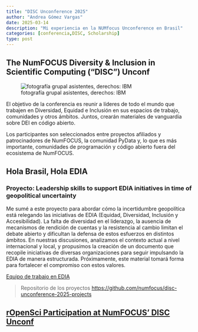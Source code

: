 ```yaml
---
title: "DISC Unconference 2025"
author: "Andrea Gómez Vargas"
date: 2025-03-14
description: "Mi experiencia en la NUMfocus Unconference en Brasil"
categories: [conferencia,DISC, Scholarship]
type: post
---
```



## The NumFOCUS Diversity & Inclusion in Scientific Computing (“DISC”) Unconf 

![fotografía grupal asistentes, derechos: IBM ](2025-03-15 - DISC Unconference 2025 @ IBM (30 of 31).jpg)


El objetivo de la conferencia es reunir a líderes de todo el mundo que trabajen en Diversidad, Equidad e Inclusión en sus espacios de trabajo, comunidades y otros ámbitos. Juntos, crearán materiales de vanguardia sobre DEI en código abierto.

Los participantes son seleccionados entre proyectos afiliados y patrocinadores de NumFOCUS, la comunidad PyData y, lo que es más importante, comunidades de programación y código abierto fuera del ecosistema de NumFOCUS.


## Hola Brasil, Hola EDIA

### Proyecto: Leadership skills to support EDIA initiatives in time of geopolitical uncertainty

Me sumé a este proyecto para abordar cómo la incertidumbre geopolítica está relegando las iniciativas de EDIA (Equidad, Diversidad, Inclusión y Accesibilidad). La falta de diversidad en el liderazgo, la ausencia de mecanismos de rendición de cuentas y la resistencia al cambio limitan el debate abierto y dificultan la defensa de estos esfuerzos en distintos ámbitos. En nuestras discusiones, analizamos el contexto actual a nivel internacional y local, y propusimos la creación de un documento que recopile iniciativas de diversas organizaciones para seguir impulsando la EDIA de manera estructurada. Próximamente, este material tomará forma para fortalecer el compromiso con estos valores.


[Equipo de trabajo en EDIA](team.png)

> Repositorio de los proyectos <https://github.com/numfocus/disc-unconference-2025-projects>


## [rOpenSci Participation at NumFOCUS’ DISC Unconf](https://ropensci.org/blog/2025/03/24/numfocus-unconf/) 


